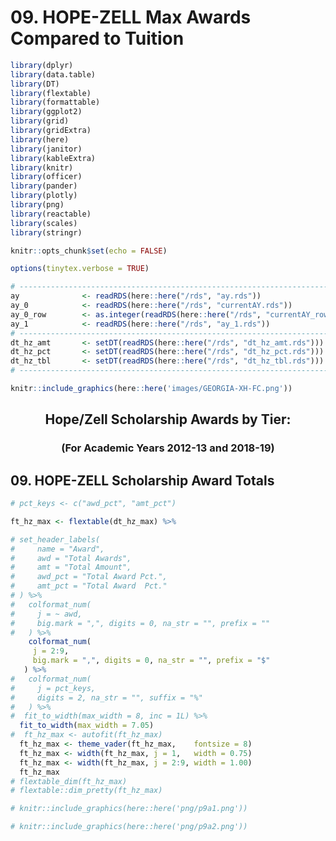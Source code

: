 # 09. HOPE-ZELL Max Awards Compared to Tuition

```r
library(dplyr)
library(data.table)
library(DT)
library(flextable)
library(formattable)
library(ggplot2)
library(grid)
library(gridExtra)
library(here)
library(janitor)
library(kableExtra)
library(knitr)
library(officer)
library(pander)
library(plotly)
library(png)
library(reactable)
library(scales)
library(stringr)
```

```r
knitr::opts_chunk$set(echo = FALSE)
```

```r
options(tinytex.verbose = TRUE)
```

```r
# ------------------------------------------------------------------------------
ay              <- readRDS(here::here("/rds", "ay.rds"))
ay_0            <- readRDS(here::here("/rds", "currentAY.rds"))
ay_0_row        <- as.integer(readRDS(here::here("/rds", "currentAY_row.rds")))
ay_1            <- readRDS(here::here("/rds", "ay_1.rds"))
# ------------------------------------------------------------------------------
dt_hz_amt       <- setDT(readRDS(here::here("/rds", "dt_hz_amt.rds")))
dt_hz_pct       <- setDT(readRDS(here::here("/rds", "dt_hz_pct.rds")))
dt_hz_tbl       <- setDT(readRDS(here::here("/rds", "dt_hz_tbl.rds")))
# ------------------------------------------------------------------------------
```

```r
knitr::include_graphics(here::here('images/GEORGIA-XH-FC.png'))
```
<h2><center><b>Hope/Zell Scholarship Awards by Tier:</b></center></h2>
<h3><center><b>(For Academic Years 2012-13 and 2018-19)</b></center></h3>

## 09. HOPE-ZELL Scholarship Award Totals
```r

# pct_keys <- c("awd_pct", "amt_pct")

ft_hz_max <- flextable(dt_hz_max) %>%

# set_header_labels(
#     name = "Award", 
#     awd = "Total Awards",
#     amt = "Total Amount", 
#     awd_pct = "Total Award Pct.",
#     amt_pct = "Total Award  Pct." 
# ) %>%
#   colformat_num(
#     j = ~ awd,
#     big.mark = ",", digits = 0, na_str = "", prefix = ""
#   ) %>%
    colformat_num(
     j = 2:9,
     big.mark = ",", digits = 0, na_str = "", prefix = "$"
   ) %>%
#   colformat_num(
#     j = pct_keys,
#     digits = 2, na_str = "", suffix = "%"
#   ) %>%
#  fit_to_width(max_width = 8, inc = 1L) %>%
  fit_to_width(max_width = 7.05)
#  ft_hz_max <- autofit(ft_hz_max)
  ft_hz_max <- theme_vader(ft_hz_max,    fontsize = 8)
  ft_hz_max <- width(ft_hz_max, j = 1,   width = 0.75)
  ft_hz_max <- width(ft_hz_max, j = 2:9, width = 1.00)
  ft_hz_max
# flextable_dim(ft_hz_max)
# flextable::dim_pretty(ft_hz_max)

```

```r
# knitr::include_graphics(here::here('png/p9a1.png'))
```

```r
# knitr::include_graphics(here::here('png/p9a2.png'))
```

```{=openxml}
<w:p><w:r><w:br w:type="page"/></w:r></w:p>
```